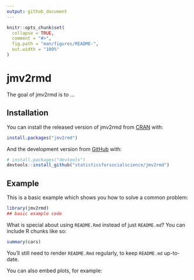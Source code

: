 ```yaml
---
output: github_document
---
```


<!-- README.md is generated from README.Rmd. Please edit that file -->

```r
knitr::opts_chunk$set(
  collapse = TRUE,
  comment = "#>",
  fig.path = "man/figures/README-",
  out.width = "100%"
)
```

# jmv2rmd

<!-- badges: start -->
<!-- badges: end -->

The goal of jmv2rmd is to ...

## Installation

You can install the released version of jmv2rmd from [CRAN](https://CRAN.R-project.org) with:

``` r
install.packages("jmv2rmd")
```

And the development version from [GitHub](https://github.com/) with:

``` r
# install.packages("devtools")
devtools::install_github("statisticsforsocialscience/jmv2rmd")
```
## Example

This is a basic example which shows you how to solve a common problem:

```r
library(jmv2rmd)
## basic example code
```

What is special about using `README.Rmd` instead of just `README.md`? You can include R chunks like so:

```r
summary(cars)
```

You'll still need to render `README.Rmd` regularly, to keep `README.md` up-to-date.

You can also embed plots, for example:

